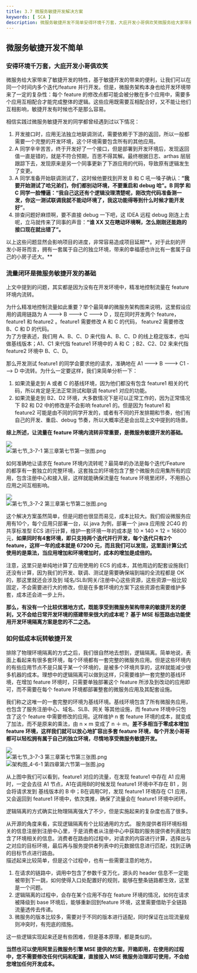 ```yaml
---
title: 3.7 微服务敏捷开发解决方案
keywords: [ SCA ]
description: 微服务敏捷开发不简单安得环境千万套，大庇开发小哥俱欢笑微服务给大家带来了敏捷开发的特性，基于敏捷开发的带来的便利，让我们可以在同一个时间内多个迭代/feature 并行开发。但是，微服务架构本身也给开发环境带来了一定的复杂性：每个 feature 的修改点都可能会被分散在多个应用中，需要多个应...
---
```

<a name="Me0fy"></a>
## 微服务敏捷开发不简单
<a name="nxrCp"></a>
### 安得环境千万套，大庇开发小哥俱欢笑

微服务给大家带来了敏捷开发的特性，基于敏捷开发的带来的便利，让我们可以在同一个时间内多个迭代/feature 并行开发。但是，微服务架构本身也给开发环境带来了一定的复杂性：每个 feature 的修改点都可能会被分散在多个应用中，需要多个应用互相配合才能完成整体的逻辑。这些应用既需要互相配合好，又不能让他们互相影响，敏捷开发有时候也不是那么容易。

相信实践过微服务敏捷开发的同学都曾经遇到过以下情况：

1. 开发接口时，应用无法独立地联调测试，需要依赖于下游的返回，所以一般都需要一个完整的开发环境，这个环境需要包含所有的其他应用。
2. A 同学辛辛苦苦，终于开发好了一个接口，但是部署到开发环境后，发现返回值一直是错的，就是不符合预期，百思不得其解。最终根据日志、arthas 层层跟踪下去，发现原来是另一个同事更新了下游应用的代码，导致原有逻辑发生了变更。
3. A 同学准备开始联调测试了，这时候他要找到开发 B 和 C 吼一嗓子确认：**“我要开始测试了哈兄弟们，你们都别动环境，不要重启和 debug 哈”。**B 同学 和 C 同学一脸懵逼：**“我自己这还有个逻辑没理清楚呢，刚改完代码准备测一发，你这一测试联调我就不能动环境了，我这功能得等到什么时候才能开发好”**。
4. 排查问题好麻烦啊，要不直接 debug 一下吧，这 IDEA 远程 debug 刚连上去呢，立马就传来了同事的声音：**“谁 XX 又在瞎动环境啊，怎么刚刚还能跑的接口现在就出错了”。**



以上这些问题显然会影响项目的进度，非常容易造成项目延期**。对于此刻的开发小哥哥而言，拥有一套属于自己的独立环境，带来的幸福感也许比有一套属于自己的小房子还大。**

<a name="cDoUs"></a>
### 流量闭环是微服务敏捷开发的基础

上文中提到的问题，其实都是因为没有在开发环境中，精准地控制流量在 feature 环境内流转。

为什么精准地控制流量如此重要？举个最简单的微服务架构图来说明，这里假设应用的调用链路为 A ---> B ---> C ---> D ，现在同时开发两个 feature， feature1 和 feature2 。feature1 需要修改 A 和 C 的代码， feature2 需要修改 B、C 和 D 的代码。<br />为了方便表述，我们用 A、B、C、D 来代指 A、B、C、D 的线上稳定版本，也叫做基线版本；A1、C1 来代指 feature1 环境中的 A 和 C ；B2、C2、D2 来来代指 feature2 环境中 B、C、D。

那么开发测试 feature1 的同学会要求他的请求，准确地在 A1 ---> B ---> C1 ---> D 中流转。为什么一定要这样，我们来简单分析一下：

1. 如果流量走到 A 或者 C 的基线环境，因为他们都没有包含 feature1 相关的代码，所以肯定是无法正常测试和联调 feature1 对应的功能。
2. 如果流量走到 B2、D2 环境，大多数情况下是可以正常工作的，因为正常情况下 B2 和 D2 中的修改是不会影响 feature1 的。但是因为 feature1 和 feature2 可能是由不同的同学开发的，或者有不同的开发排期和节奏，他们有自己的开发、重启、debug 节奏，所以大概率还是会出现上文中提到的场景。

**综上所述，让流量在 feature 环境内流转非常重要，是微服务敏捷开发的基础。**

![](https://intranetproxy.alipay.com/skylark/lark/0/2021/jpeg/54319/1637206157269-299bc727-6e7b-4dc0-afe9-888a3e66bf54.jpeg)<br />![第七节_3-7-1 第三章第七节第一张图.png](https://intranetproxy.alipay.com/skylark/lark/0/2022/png/54319/1648211219207-799295fc-2e05-4ce7-8e9c-e33dd9937fd0.png#clientId=u2337d8a6-1db4-4&from=ui&id=uf99ba2c3&originHeight=277&originWidth=723&originalType=binary&ratio=1&rotation=0&showTitle=false&size=11089&status=done&style=none&taskId=u7b159d2e-f857-440e-a859-7ac53e1c7c8&title=)

如何准确地让请求在 feature 环境内流转呢？最简单的办法是每个迭代/Feature 的都享有一套独立的完整环境，这套独立的环境包含了整个微服务应用集所有的应用，包含注册中心和接入层，这样就能确保流量在 feature 环境里闭环，不用担心应用之间互相影响。

![](https://intranetproxy.alipay.com/skylark/lark/0/2021/jpeg/54319/1637635157496-a1402a3b-e4e9-49ed-8277-b135a2681157.jpeg)<br />![第七节_3-7-2 第三章第七节第二张图.png](https://intranetproxy.alipay.com/skylark/lark/0/2022/png/54319/1648211231701-01d8ea5a-095e-449f-8360-c41dd1674a8a.png#clientId=u2337d8a6-1db4-4&from=ui&id=u3f249233&originHeight=316&originWidth=723&originalType=binary&ratio=1&rotation=0&showTitle=false&size=14276&status=done&style=none&taskId=u6f46ca35-a4b2-4f4e-bbde-a65e477fabf&title=)

这个解决方案虽然简单，但是问题也很显而易见，成本比较大。我们假设微服务应用有10个，每个应用只部署一台，以 java 为例，部署一个 java 应用按  2C4G 的 共享标准型 ECS 进行计算，维护一套环境一年的成本是 10 × 140 × 12 = 16800元，**如果同时有4套环境，即只支持两个迭代并行开发，每个迭代只有2个feature，这样一年的成本就是 67200 元，而且我们可以发现，这里面计算公式使用的是乘法，当应用增加和环境增加时，成本的增加是成倍的。**

注意，这里只是单纯地计算了应用使用的 ECS 的成本，其他周边的配套设施我们还没有计算，因为我们的开发、联调、测试是需要确保端到端的全流程都是 OK 的，那这里就还会涉及到 域名/SLB/网关/注册中心这些资源，这些资源一般比较固定，不会需要进行大的修改，但是在多套环境的方案下这些资源也需要维护多套，成本还会进一步上升。

**那么，有没有一个比较优雅地方式，既能享受到微服务架构带来的敏捷开发的便利，又不会给日常开发环境的搭建带来很大的成本呢？ 基于 MSE 标签路由功能使用开发环境隔离方案是您的不二之选。**

<a name="xCEGK"></a>
### 如何低成本玩转敏捷开发

排除了物理环境隔离的方式之后，我们很自然地去想到，逻辑隔离。简单地说，表面上看起来有很多套环境，每个环境都有一套完整的微服务应用。但是这些环境内的有些应用节点不是只属于某一个环境的，是被多个环境共享的，这样就能减少很多机器的成本。理想中的逻辑隔离可以做到这样，只需要维护一套完整的基线环境，在增加 feature 环境时，只需要单独部署这个 feature 所涉及到改动的应用即可，而不需要在每个 feature 环境都部署整套的微服务应用及其配套设施。

我们称之这唯一的一套完整的环境为基线环境。基线环境包含了所有微服务应用，也包含了服务注册中心、域名、SLB、网关 等其他设施，而 feature 环境中只包含了这个 feature 中需要修改的应用。这样维护 n 套 feature 环境的成本，就变成了加法，而不是原来的乘法，由 n × m 变成了  n ＋  m。**差不多相当于零成本增加 feature 环境，这样我们就可以放心地扩容出多套 feature 环境，每个开发小哥哥都可以轻松拥有属于自己的独立环境，尽情地享受微服务敏捷开发。**

![](https://intranetproxy.alipay.com/skylark/lark/0/2021/jpeg/54319/1637220433966-6d7c039a-64ad-4b5b-b67d-74be064969c4.jpeg)<br />![第七节_3-7-3 第三章第七节第三张图.png](https://intranetproxy.alipay.com/skylark/lark/0/2022/png/54319/1648211257615-d884a655-045f-454c-b021-9602f8e93654.png#clientId=u2337d8a6-1db4-4&from=ui&id=ub7c2d949&originHeight=411&originWidth=723&originalType=binary&ratio=1&rotation=0&showTitle=false&size=27098&status=done&style=none&taskId=u0151ed74-e349-41a5-9ee8-6c23f34c16a&title=)<br />![架构图_4-6-1 第四章第六节第一张图.jpg](https://intranetproxy.alipay.com/skylark/lark/0/2022/jpeg/54319/1648211272029-ff9c24fd-cf5d-4a2f-bec8-e0300835d377.jpeg#clientId=u2337d8a6-1db4-4&from=ui&id=u8ae5fce1&originHeight=1844&originWidth=3308&originalType=binary&ratio=1&rotation=0&showTitle=false&size=265374&status=done&style=none&taskId=ud332dfd2-ddb4-4385-b567-12db126a6f5&title=)


从上图中我们可以看到，feature1 对应的流量，在发现 feature1 中存在 A1 应用时，一定会去往 A1 节点，A1在调用B的时候发现 feature1 环境中不存在 B1 ，则会将请求发到 基线版本的 B 中；B在调用C时，发现 feature1 环境存在 C1 应用，又会返回到 feature1 环境中，依次类推，确保了流量会在 feature1 环境中闭环。

逻辑隔离的方式确实比物理隔离强大了不少，但是实施起来的复杂度也高了很多。

从开源的角度来看，实现逻辑隔离有个比较通用的方式。 服务提供者将环境标相关的信息注册到注册中心里，于是消费者从注册中心中获取的服务提供者列表就包含了环境相关的信息。消费者在路由的过程中，对请求的内容进行计算，选择出与之对应的目标环境，最后再与服务提供者列表中的元数据信息进行匹配，找到正确的目标节点进行路由。<br />描述起来比较简单，但是这个过程中，也有一些需要注意的地方。

1. 在请求的链路中，调用中包含了参数千变万化，源头的 header 信息不一定能被带到下一跳，如何使得入口处配置好的规则，能够在整条链路都生效，这里是一个问题。
2. 逻辑隔离的过程中，会存在某个应用不存在 feature 环境的情况，如何在请求被降级到 base 环境后，能够重新回到feature 环境，这里需要借助于全链路流量透传去传递。
3. 微服务的版本比较多，需要对于不同的版本进行适配，同时保证在出现流量规则冲突时，有兜底的措施。

这一些逻辑实现起来还是有些困难，但是基本原理，都是类似的。

**当然也可以使用阿里云微服务引擎 MSE 提供的方案，开箱即用，在使用的过程中，您不需要修改任何代码和配置，直接接入 MSE 微服务治理即可使用，不会给您增加任何开发成本。**
